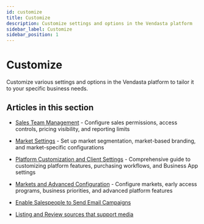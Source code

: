 ```yaml
---
id: customize
title: Customize
description: Customize settings and options in the Vendasta platform
sidebar_label: Customize
sidebar_position: 1
---
```


# Customize

Customize various settings and options in the Vendasta platform to tailor it to your specific business needs.

## Articles in this section

- [Sales Team Management](./sales-team-management.md) - Configure sales permissions, access controls, pricing visibility, and reporting limits
- [Market Settings](./market-settings.md) - Set up market segmentation, market-based branding, and market-specific configurations
- [Platform Customization and Client Settings](./client-experience-and-customization.md) - Comprehensive guide to customizing platform features, purchasing workflows, and Business App settings
- [Markets and Advanced Configuration](./platform-administration-settings.md) - Configure markets, early access programs, business priorities, and advanced platform features

- [Enable Salespeople to Send Email Campaigns](./enable-salespeople-to-send-email-campaigns.mdx)
- [Listing and Review sources that support media](./listing-and-review-sources-that-support-media.mdx)